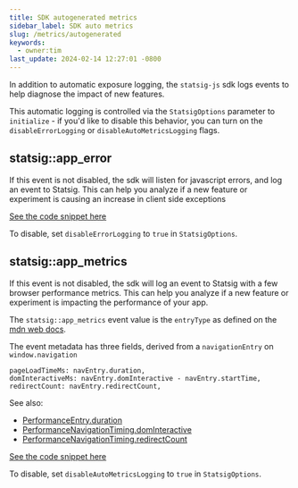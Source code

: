 ```yaml
---
title: SDK autogenerated metrics
sidebar_label: SDK auto metrics
slug: /metrics/autogenerated
keywords:
  - owner:tim
last_update: 2024-02-14 12:27:01 -0800
---
```


In addition to automatic exposure logging, the `statsig-js` sdk logs events to help diagnose the impact of new features.

This automatic logging is controlled via the `StatsigOptions` parameter to `initialize` - if you'd like to disable this behavior, you can turn on the `disableErrorLogging` or `disableAutoMetricsLogging` flags.

## statsig::app_error

If this event is not disabled, the sdk will listen for javascript errors, and log an event to Statsig.  This can help you analyze if a new feature or experiment is causing an increase in client side exceptions

[See the code snippet here](https://github.com/statsig-io/js-client/blob/main/src/StatsigClient.ts#L551)

To disable, set `disableErrorLogging` to `true` in `StatsigOptions`.

## statsig::app_metrics

If this event is not disabled, the sdk will log an event to Statsig with a few browser performance metrics.  This can help you analyze if a new feature or experiment is impacting the performance of your app.

The `statsig::app_metrics` event value is the `entryType` as defined on the [mdn web docs](https://developer.mozilla.org/en-US/docs/Web/API/PerformanceEntry/name).

The event metadata has three fields, derived from a `navigationEntry` on `window.navigation`

```
pageLoadTimeMs: navEntry.duration,
domInteractiveMs: navEntry.domInteractive - navEntry.startTime,
redirectCount: navEntry.redirectCount,
```

See also:
- [PerformanceEntry.duration](https://developer.mozilla.org/en-US/docs/Web/API/PerformanceEntry/duration)
- [PerformanceNavigationTiming.domInteractive](https://developer.mozilla.org/en-US/docs/Web/API/PerformanceNavigationTiming/domInteractive)
- [PerformanceNavigationTiming.redirectCount](https://developer.mozilla.org/en-US/docs/Web/API/PerformanceNavigationTiming/redirectCount)

[See the code snippet here](https://github.com/statsig-io/js-client/blob/5c28ca84ec7c7d2fea8b8a7096fb46469e121122/src/StatsigLogger.ts#L239)

To disable, set `disableAutoMetricsLogging` to `true` in `StatsigOptions`.
